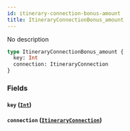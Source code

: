 ```yaml
---
id: itinerary-connection-bonus-amount
title: ItineraryConnectionBonus_amount
---
```


No description

```graphql
type ItineraryConnectionBonus_amount {
  key: Int
  connection: ItineraryConnection
}
```

### Fields

#### `key` ([`Int`](/v1/scalars/int))

#### `connection` ([`ItineraryConnection`](/v1/objects/itinerary-connection))

